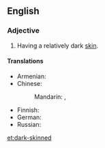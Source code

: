 ==English==

===Adjective===
{{en-adj|pos=[[dark]]-[[skinned]]}}

# Having a relatively dark [[skin]].

====Translations====
{{trans-top|having dark skin}}
* Armenian: {{t-|hy|թուխ|tr=t’ux}}
* Chinese:
*: Mandarin: {{t|zh|暗色皮膚的|sc=Hani}}, {{t|zh|暗色皮肤的|tr=ànsè pífū de|sc=Hani}}
{{trans-mid}}
* Finnish: {{t-|fi|tummaihoinen}}
* German: {{t|de|dunkelhäutig}}
* Russian: {{t|ru|темнокожий|tr=temnokóžij|sc=Cyrl}}
{{trans-bottom}}

[[et:dark-skinned]]